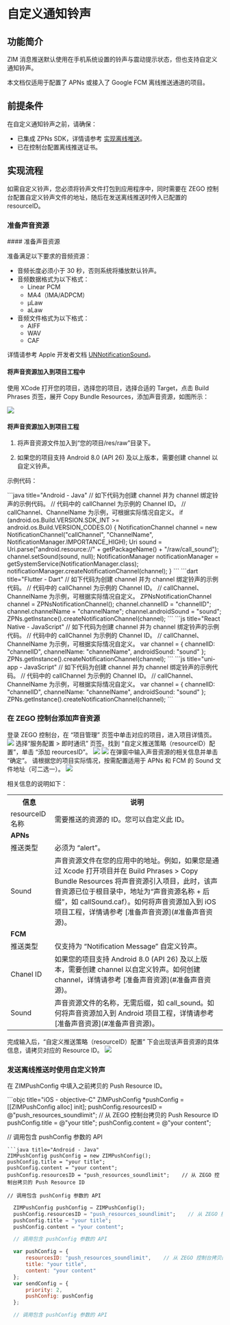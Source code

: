 # 自定义通知铃声

## 功能简介

ZIM 消息推送默认使用在手机系统设置的铃声与震动提示状态，但也支持自定义通知铃声。  

<Note title="说明">
本文档仅适用于配置了 APNs 或接入了 Google FCM 离线推送通道的项目。
</Note>

## 前提条件

在自定义通知铃声之前，请确保：

- 已集成 ZPNs SDK，详情请参考 [实现离线推送](./Implement%20offline%20push%20notification.mdx)。
- 已在控制台配置离线推送证书。

## 实现流程

如需自定义铃声，您必须将铃声文件打包到应用程序中，同时需要在 ZEGO 控制台配置自定义铃声文件的地址，随后在发送离线推送时传入已配置的 resourceID。

### 准备声音资源

<Tabs>
<Tab title="iOS 项目">
#### 准备声音资源

准备满足以下要求的音频资源：
- 音频长度必须小于 30 秒，否则系统将播放默认铃声。
- 音频数据格式为以下格式：
    - Linear PCM
    - MA4（IMA/ADPCM）
    - µLaw
    - aLaw
- 音频文件格式为以下格式：
    - AIFF
    - WAV
    - CAF

详情请参考 Apple 开发者文档 [UNNotificationSound](https://developer.apple.com/documentation/usernotifications/unnotificationsound?language=objc)。

#### 将声音资源加入到项目工程中

使用 XCode 打开您的项目，选择您的项目，选择合适的 Target，点击 Build Phrases 页签，展开 Copy Bundle Resources，添加声音资源，如图所示：

<Frame width="512" height="auto" caption=""><img src="https://storage.zego.im/sdk-doc/Pics/ZIM/OfflinePush/addSound.png" /></Frame>
</Tab>
<Tab title="Android 项目">

#### 将声音资源加入到项目工程

1. 将声音资源文件加入到“您的项目/res/raw”目录下。

2. 如果您的项目支持 Android 8.0 (API 26) 及以上版本，需要创建 channel 以自定义铃声。

示例代码：

<CodeGroup>
```java title="Android - Java"
  // 如下代码为创建 channel 并为 channel 绑定铃声的示例代码。
  // 代码中的 callChannel 为示例的 Channel ID。
  // callChannel、ChannelName 为示例，可根据实际情况自定义。
  if (android.os.Build.VERSION.SDK_INT >= android.os.Build.VERSION_CODES.O) {
      NotificationChannel channel = new NotificationChannel("callChannel", "ChannelName", NotificationManager.IMPORTANCE_HIGH);
      Uri sound = Uri.parse("android.resource://" + getPackageName() + "/raw/call_sound");
      channel.setSound(sound, null);
      NotificationManager notificationManager = getSystemService(NotificationManager.class);
      notificationManager.createNotificationChannel(channel);
  }
```
```dart title="Flutter - Dart"
  // 如下代码为创建 channel 并为 channel 绑定铃声的示例代码。
  // 代码中的 callChannel 为示例的 Channel ID。
  // callChannel、ChannelName 为示例，可根据实际情况自定义。
  ZPNsNotificationChannel channel = ZPNsNotificationChannel();
  channel.channelID = "channelID";
  channel.channelName = "channelName";
  channel.androidSound = "sound";
  ZPNs.getInstance().createNotificationChannel(channel);
```
```js title="React Native - JavaScript"
  // 如下代码为创建 channel 并为 channel 绑定铃声的示例代码。
  // 代码中的 callChannel 为示例的 Channel ID。
  // callChannel、ChannelName 为示例，可根据实际情况自定义。
  var channel = {
      channelID: "channelID",
      channelName: "channelName",
      androidSound: "sound"
  }; 
  ZPNs.getInstance().createNotificationChannel(channel);
```
```js title="uni-app - JavaScript"
  // 如下代码为创建 channel 并为 channel 绑定铃声的示例代码。
  // 代码中的 callChannel 为示例的 Channel ID。
  // callChannel、ChannelName 为示例，可根据实际情况自定义。
  var channel = {
      channelID: "channelID",
      channelName: "channelName",
      androidSound: "sound"
  }; 
  ZPNs.getInstance().createNotificationChannel(channel);
```
</CodeGroup>
</Tab>
</Tabs>

### 在 ZEGO 控制台添加声音资源

<Steps>
<Step title="进入项目详情页">
登录 ZEGO 控制台，在 “项目管理” 页签中单击对应的项目，进入项目详情页。
<Frame width="512" height="auto" caption=""><img src="https://storage.zego.im/sdk-doc/Pics/ZIM/OfflinePush/Enter_project_1.jpeg" /></Frame>
</Step>
<Step title="点击添加资源按钮">
选择“服务配置 > 即时通讯” 页签。找到 “自定义推送策略（resourceID）配置”，单击 “添加 reourcesID”。
<Frame width="512" height="auto" caption=""><img src="https://storage.zego.im/sdk-doc/Pics/ZIM/OfflinePush/Add_1.jpeg" /></Frame>
<Frame width="512" height="auto" caption=""><img src="https://storage.zego.im/sdk-doc/Pics/ZIM/OfflinePush/resouceID.jpeg" /></Frame>
</Step>
<Step title="填写必要信息">
在弹窗中输入声音资源的相关信息并单击 “确定”。
<Note title="说明">
请根据您的项目实际情况，按需配置适用于 APNs 和 FCM 的 Sound 文件地址（可二选一）。   
</Note>

<Frame width="256" height="auto" caption=""><img src="https://storage.zego.im/sdk-doc/Pics/ZIM/OfflinePush/Pop_out_1.jpeg" /></Frame>

相关信息的说明如下：


<table>
<tbody><tr>
<th>信息</th>
<th>说明</th>
</tr>
<tr>
<td>resourceID 名称</td>
<td>需要推送的资源的 ID。您可以自定义此 ID。</td>
</tr>
<tr>
<td colspan="2"><b>APNs</b></td>
</tr>
<tr>
<td>推送类型</td>
<td>必须为 “alert”。</td>
</tr>
<tr>
<td>Sound</td>
<td>声音资源文件在您的应用中的地址。例如，如果您是通过 Xcode 打开项目并在 Build Phrases &gt; Copy Bundle Resources 将声音资源引入项目，此时，该声音资源已位于根目录中，地址为“声音资源名称 + 后缀”，如 callSound.caf）。如何将声音资源加入到 iOS 项目工程，详情请参考 [准备声音资源](#准备声音资源)。</td>
</tr>
<tr>
<td colspan="2"><b>FCM</b></td>
</tr>
<tr>
<td>推送类型</td>
<td>仅支持为 “Notification Message” 自定义铃声。</td>
</tr>
<tr>
<td>Chanel ID</td>
<td>如果您的项目支持 Android 8.0 (API 26) 及以上版本，需要创建 channel 以自定义铃声。如何创建 channel，详情请参考 [准备声音资源](#准备声音资源)。</td>
</tr>
<tr>
<td>Sound</td>
<td>声音资源文件的名称，无需后缀，如 call_sound。如何将声音资源加入到 Android 项目工程，详情请参考 [准备声音资源](#准备声音资源)。</td>
</tr>
    </tbody></table>
</Step>
<Step title="拷贝 Resource ID">
完成输入后，“自定义推送策略（resourceID）配置” 下会出现该声音资源的具体信息，请拷贝对应的 Resource ID。
<Frame width="512" height="auto" caption=""><img src="https://storage.zego.im/sdk-doc/Pics/ZIM/OfflinePush/Copy_1.jpeg" /></Frame>
</Step>
</Steps>

### 发送离线推送时使用自定义铃声

在 ZIMPushConfig 中填入之前拷贝的 Push Resource ID。

<CodeGroup>
```objc title="iOS - objective-C"
  ZIMPushConfig *pushConfig = [[ZIMPushConfig alloc] init];
  pushConfig.resourcesID = @"push_resources_soundlimit";    // 从 ZEGO 控制台拷贝的 Push Resource ID
  pushConfig.title = @"your title";
  pushConfig.content = @"your content";

  // 调用包含 pushConfig 参数的 API
  ```
```java title="Android - Java"
  ZIMPushConfig pushConfig = new ZIMPushConfig();
  pushConfig.title = "your title";
  pushConfig.content = "your content";
  pushConfig.resourcesID = "push_resources_soundlimit";    // 从 ZEGO 控制台拷贝的 Push Resource ID

  // 调用包含 pushConfig 参数的 API
  ```
```dart title="Flutter - Dart"
  ZIMPushConfig pushConfig = ZIMPushConfig();
  pushConfig.resourcesID = "push_resources_soundlimit";    // 从 ZEGO 控制台拷贝的 Push Resource ID
  pushConfig.title = "your title";
  pushConfig.content = "your content";

  // 调用包含 pushConfig 参数的 API
  ```
```js title="React Native - JavaScript"
  var pushConfig = {
      resourcesID: "push_resources_soundlimit",    // 从 ZEGO 控制台拷贝的 Push Resource ID
      title: "your title",
      content: "your content"
  };
  var sendConfig = {
      priority: 2,
      pushConfig: pushConfig
  };

  // 调用包含 pushConfig 参数的 API
  ```
</CodeGroup>
